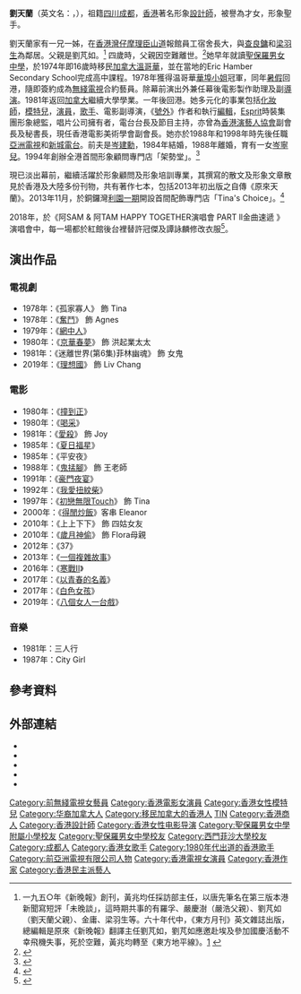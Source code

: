 {{Infobox fashion designer
|name          = 劉天蘭
|image         = Tina Liu 201106.JPG
|caption       = 2011年6月，劉天蘭在[[林子祥|林子祥]]演唱會中表演
|birth_date    = {{birth date and age|1957|12|03}}
|birth_place   = {{HKG-1955}}
|death_date    = 
|death_place   = 
|nationality   = {{CAN}}
|永久居留權      = {{HKG}}
|籍貫 = [[四川|四川]][[成都|成都]]
|label_name    = [[Esprit|Esprit]]
|awards        = 温哥華[[華埠小姐|華埠小姐]]冠軍
|occupation    = [[時裝設計師|時裝設計師]]、[[化妝師|化妝師]]、[[模特兒|模特兒]]、[[演員|演員]]、[[歌手|歌手]]、副[[導演|導演]]
|education     = [[西門菲莎大學|西門菲莎大學]]傳理系學士
|alma mater    = [[聖保羅男女中學附屬小學|聖保羅男女小學]]<br>[[聖保羅男女中學|聖保羅男女中學]]<br>Eric Hamber Secondary School
|spouse        = {{marriage|[[岑建勳|岑建勳]]|1984|1988|reason=divorced}}
|children      = [[岑寧兒|岑寧兒]]（Yoyo）<br>{{birth date and age|1984|11|07}}
|parents        = 父：劉芃如(-1962)<br>母：楊範如(報刊編輯)
|relatives      = 胞兄：劉天均<br> 胞姊：劉天梅
}}

'''劉天蘭'''（英文名：{{lang|en|Tina Liu}}，{{bd|1957年|12月3日|||L劉}}），祖籍[[四川|四川]][[成都|成都]]，[[香港|香港]]著名形象[[設計師|設計師]]，被譽為才女，形象聖手。

劉天蘭家有一兄一姊，在[[英屬香港|香港]][[灣仔|灣仔]][[摩理臣山道|摩理臣山道]]報館員工宿舍長大，與[[查良鏞|查良鏞]]和[[梁羽生|梁羽生]]為鄰居。父親是劉芃如。<REF>
一九五○年《新晚報》創刊，黃兆均任採訪部主任，以唐先筆名在第三版本港新聞寫短評「未晚談」，這時期共事的有羅孚、嚴慶澍（嚴浩父親）、劉芃如（劉天蘭父親）、金庸、梁羽生等。六十年代中，《東方月刊》英文雜誌出版，總編輯是原來《新晚報》翻譯主任劉芃如，劉芃如應邀赴埃及參加國慶活動不幸飛機失事，死於空難，黃兆均轉至《東方地平線》。[http://www.takungpao.com.hk/culture/237140/2018/0729/194890.html] {{Wayback|url=http://www.takungpao.com.hk/culture/237140/2018/0729/194890.html |date=20200421044214 }}
</REF>
四歲時，父親因空難離世。<REF>
{{Cite web |url=http://www.eduplus.com.hk/eduguide/ep2_issue.jsp?articleID=1440&issueNumber=130 |title=存档副本 |access-date=2018-11-02 |archive-date=2020-04-21 |archive-url=https://web.archive.org/web/20200421044219/http://www.eduplus.com.hk/eduguide/ep2_issue.jsp?articleID=1440&issueNumber=130 |dead-url=no }}
</REF>她早年就讀[[聖保羅男女中學|聖保羅男女中學]]，於1974年即16歲時移民[[加拿大|加拿大]][[溫哥華|溫哥華]]，並在當地的Eric Hamber Secondary School完成高中課程。1978年獲得温哥華[[華埠小姐|華埠小姐]]冠軍，同年[[暑假|暑假]]回港，隨即簽約成為[[電視廣播有限公司|無綫電視]]合約藝員。除幕前演出外兼任幕後電影製作助理及副[[導演|導演]]。1981年返回[[加拿大|加拿大]]繼續大學學業。一年後回港。她多元化的事業包括[[化妝師|化妝師]]，[[模特兒|模特兒]]，[[演員|演員]]，[[歌手|歌手]]、電影副導演，《[[號外|號外]]》作者和執行[[編輯|編輯]]，[[Esprit|Esprit]]時裝集團形象總監，唱片公司擁有者，電台台長及節目主持，亦曾為[[香港演藝人協會|香港演藝人協會]]副會長及秘書長，現任香港電影美術學會副會長。她亦於1988年和1998年時先後任職[[亞洲電視|亞洲電視]]和[[新城電台|新城電台]]。前夫是[[岑建勳|岑建勳]]，1984年結婚，1988年離婚，育有一女[[岑寧兒|岑寧兒]]。1994年創辦全港首間形象顧問專門店「架勢堂」。<REF>
{{Cite web |url=http://www.jessicahk.com/articles/xu-mo-jessica-cheng-gong-nu-xing-2014-liu-tian-lan |title=存档副本 |accessdate=2018-01-02 |archive-date=2020-04-21 |archive-url=https://web.archive.org/web/20200421044224/https://www.jessicahk.com/articles/xu-mo-jessica-cheng-gong-nu-xing-2014-liu-tian-lan |dead-url=no }}
</REF>

現已淡出幕前，繼續活躍於形象顧問及形象培訓專業，其撰寫的散文及形象文章散見於香港及大陸多份刊物，共有著作七本，包括2013年初出版之自傳《原來天蘭》。2013年11月，於銅鑼灣[[利園一期|利園一期]]開設首間配飾專門店「Tina's Choice」。<ref>{{Cite web |url=http://lifestyle.etnet.com.hk/column/index.php/management/executive/21390 |title=形象教主劉天蘭 配飾打造型港女 (2013年11月29日)  |accessdate=2014年2月15日 |archive-date=2020年4月21日 |archive-url=https://web.archive.org/web/20200421044228/http://lifestyle.etnet.com.hk/column/index.php/management/executive/21390 |dead-url=no }}</ref>

2018年，於《阿SAM & 阿TAM HAPPY TOGETHER演唱會 PART ll金曲速遞 》演唱會中，每一場都於紅館後台裡替許冠傑及譚詠麟修改衣服<ref>{{Cite web |url=https://bka.mpweekly.com/focus/20180815-127225 |title=紅館台底大公開 劉天蘭日日幫阿倫改歌衫 |accessdate=2018-08-15 |archive-date=2018-08-15 |archive-url=https://web.archive.org/web/20180815092412/https://bka.mpweekly.com/focus/20180815-127225 |dead-url=no }}</ref>。

== 演出作品 ==
===電視劇===
*1978年：《孤家寡人》 飾 Tina
*1978年：《[[奮鬥_(1978年電視劇)|奮鬥]]》 飾 Agnes
*1979年：《[[網中人|網中人]]》
*1980年：《[[京華春夢|京華春夢]]》 飾 洪起業太太
*1981年：《迷離世界(第6集)菲林幽魂》 飾 女鬼
*2019年：《[[理想國_(電視劇)|理想國]]》 飾 Liv Chang

===電影===
*1980年：《[[撞到正_(電影)|撞到正]]》 	
*1980年：《[[喝采|喝采]]》  	
*1981年：《[[愛殺|愛殺]]》 飾 Joy	
*1985年：《[[夏日福星|夏日福星]]》	
*1985年：《平安夜》	
*1988年：《[[鬼掹腳|鬼掹腳]]》 飾 王老師	
*1991年：《[[豪門夜宴_(1991年電影)|豪門夜宴]]》	
*1992年：《[[我愛扭紋柴|我愛扭紋柴]]》	
*1997年：《[[初戀無限Touch|初戀無限Touch]]》 飾 Tina
*2000年：《[[得閒炒飯|得閒炒飯]]》客串 Eleanor
*2010年：《上上下下》 飾 四姑女友	
*2010年：《[[歲月神偷|歲月神偷]]》 飾 Flora母親	
*2012年：《37》 	
*2013年：《[[一個複雜故事|一個複雜故事]]》	
*2016年：《[[寒戰II|寒戰II]]》	
*2017年：《[[以青春的名義|以青春的名義]]》	
*2017年：《[[白色女孩|白色女孩]]》	
*2019年：《[[八個女人一台戲|八個女人一台戲]]》 	

===音樂===
*1981年：三人行
*1987年：City Girl

== 參考資料 ==
{{reflist}}

== 外部連結 ==
* {{Facebook|tinaliuhk}}
* {{Instagram|toliutina}}
* {{weibo|tinaliuhk}}
* {{Hkmdb name|7356}}
* {{Imdb name|0490627}}

{{DEFAULTSORT:Liu}}
[[Category:前無綫電視女藝員|Category:前無綫電視女藝員]]
[[Category:香港電影女演員|Category:香港電影女演員]]
[[Category:香港女性模特兒|Category:香港女性模特兒]]
[[Category:华裔加拿大人|Category:华裔加拿大人]]
[[Category:移民加拿大的香港人|Category:移民加拿大的香港人]]
[[Category:劉姓|TIN]]
[[Category:香港商人|Category:香港商人]]
[[Category:香港設計師|Category:香港設計師]]
[[Category:香港女性电影导演|Category:香港女性电影导演]]
[[Category:聖保羅男女中學附屬小學校友|Category:聖保羅男女中學附屬小學校友]]
[[Category:聖保羅男女中學校友|Category:聖保羅男女中學校友]]
[[Category:西門菲沙大學校友|Category:西門菲沙大學校友]]
[[Category:成都人|Category:成都人]]
[[Category:香港女歌手|Category:香港女歌手]]
[[Category:1980年代出道的香港歌手|Category:1980年代出道的香港歌手]]
[[Category:前亞洲電視有限公司人物|Category:前亞洲電視有限公司人物]]
[[Category:香港電視女演員|Category:香港電視女演員]]
[[Category:香港作家|Category:香港作家]]
[[Category:香港民主派藝人|Category:香港民主派藝人]]